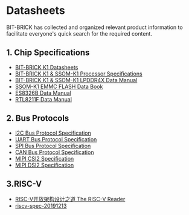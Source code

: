 # Datasheets
BIT-BRICK has collected and organized relevant product information to facilitate everyone's quick search for the required content.
## 1. Chip Specifications
- [BIT-BRICK K1 Datasheets](https://github.com/bit-brick/datasheets/blob/main/datasheet/Bit-Brick_K1_DATASHEET.pdf)
- [BIT-BRICK K1 & SSOM-K1 Processor Specifications](https://github.com/bit-brick/datasheets/blob/main/datasheet/specifications.pdf)
- [BIT-BRICK K1 & SSOM-K1 LPDDR4X Data Manual](#)
- [SSOM-K1 EMMC FLASH Data Book](https://github.com/bit-brick/datasheets/blob/main/datasheet/SSOM-K1%20EMMC%20FLASH.PDF)
- [ES8326B Data Manual](https://github.com/bit-brick/datasheets/blob/main/datasheet/ES8326%20PB.pdf)
- [RTL8211F Data Manual](https://github.com/bit-brick/datasheets/blob/main/datasheet/RTL8211F%20Data%20Manual.PDF)
## 2. Bus Protocols
- [I2C Bus Protocol Specification](#)
- [UART Bus Protocol Specification](#)
- [SPI Bus Protocol Specification](#)
- [CAN Bus Protocol Specification](#)
- [MIPI CSI2 Specification](#)
- [MIPI DSI2 Specification](#)

## 3.RISC-V
- [RISC-V开放架构设计之道 The RISC-V Reader](https://github.com/bit-brick/datasheets/blob/main/datasheet/RISC-V%E5%BC%80%E6%94%BE%E6%9E%B6%E6%9E%84%E8%AE%BE%E8%AE%A1%E4%B9%8B%E9%81%93%20The%20RISC-V%20Reader.pdf)
- [riscv-spec-20191213](https://github.com/bit-brick/datasheets/blob/main/datasheet/riscv-spec-20191213.pdf)